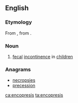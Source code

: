 ==English==


===Etymology===
From {{etyl|la|en}} {{term|encopresis|lang=la}}, from {{etyl|grc|en}} {{term|ἐγκόπρησις|lang=grc}}.

===Noun===
{{wikipedia}}
{{en-noun|-}}

# {{context|medicine|lang=en}} [[fecal]] [[incontinence]] in [[children]]

===Anagrams===
* [[necropsies#English|necropsies]]
* [[precession#English|precession]]

[[ca:encopresis]]
[[ta:encopresis]]